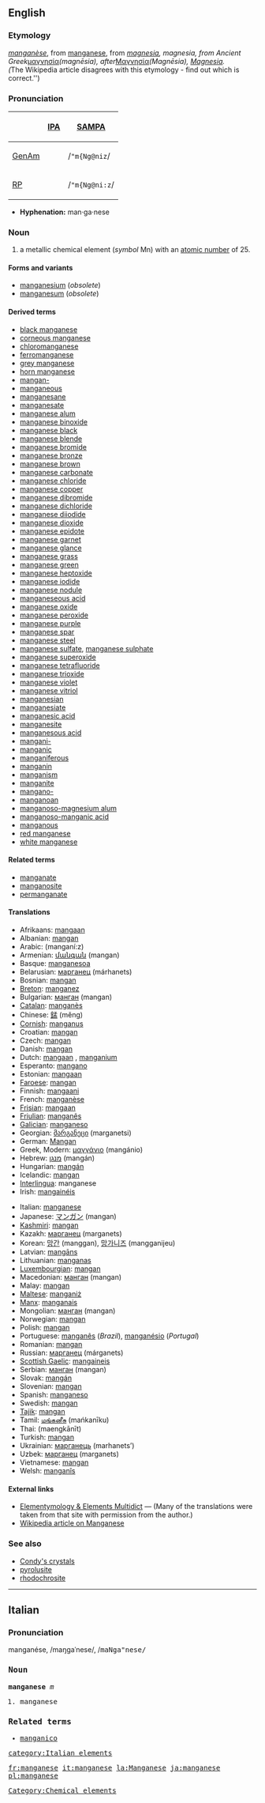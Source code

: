 ==English==
{{elements|Mn|chromium|Cr|iron|Fe}}
===Etymology===
{{F.}} ''[[manganèse]]'', from {{It.}} [[manganese#Italian|manganese]], from {{L.}} ''[[magnesia#Latin|magnesia]], magnesia, from Ancient Greek ''[[μαγνησία]]'' (magnēsia), after ''[[Μαγνησία]]'' (Magnēsia), [[Magnesia]].
<br>{{etystub}} (''The Wikipedia article disagrees with this etymology - find out which is correct.'')

===Pronunciation===
{| border=1 cellpadding=5
! !! [[w:International Phonetic Alphabet|IPA]] !! [[w:SAMPA|SAMPA]]
|-
! [[GenAm]]
| {{IPAchar|/ˈmæŋɡəniz/}} || /<tt>"m{Ng@niz</tt>/
|-
! [[RP]]
| {{IPAchar|/ˈmæŋɡəniːz/}} || /<tt>"m{Ng@ni:z</tt>/
|}

*'''Hyphenation:''' man·ga·nese

=== Noun ===
{{en-noun-unc}}
{{wikipedia}}

# a metallic chemical element (''symbol'' Mn) with an [[atomic number]] of 25.

====Forms and variants====
*[[manganesium]] (''obsolete'')
*[[manganesum]] (''obsolete'')

====Derived terms====
*[[black manganese]]
*[[corneous manganese]]
*[[chloromanganese]]
*[[ferromanganese]]
*[[grey manganese]]
*[[horn manganese]]
*[[mangan-]]
*[[manganeous]]
*[[manganesane]]
*[[manganesate]]
*[[manganese alum]]
*[[manganese binoxide]]
*[[manganese black]]
*[[manganese blende]]
*[[manganese bromide]]
*[[manganese bronze]]
*[[manganese brown]]
*[[manganese carbonate]]
*[[manganese chloride]]
*[[manganese copper]]
*[[manganese dibromide]]
*[[manganese dichloride]]
*[[manganese diiodide]]
*[[manganese dioxide]]
*[[manganese epidote]]
*[[manganese garnet]]
*[[manganese glance]]
*[[manganese grass]]
*[[manganese green]]
*[[manganese heptoxide]]
*[[manganese iodide]]
*[[manganese nodule]]
*[[manganeseous acid]]
*[[manganese oxide]]
*[[manganese peroxide]]
*[[manganese purple]]
*[[manganese spar]]
*[[manganese steel]]
*[[manganese sulfate]], [[manganese sulphate]]
*[[manganese superoxide]]
*[[manganese tetrafluoride]]
*[[manganese trioxide]]
*[[manganese violet]]
*[[manganese vitriol]]
*[[manganesian]]
*[[manganesiate]]
*[[manganesic acid]]
*[[manganesite]]
*[[manganesous acid]]
*[[mangani-]]
*[[manganic]]
*[[manganiferous]]
*[[manganin]]
*[[manganism]]
*[[manganite]]
*[[mangano-]]
*[[manganoan]]
*[[manganoso-magnesium alum]]
*[[manganoso-manganic acid]]
*[[manganous]]
*[[red manganese]]
*[[white manganese]]

====Related terms====
*[[manganate]]
*[[manganosite]]
*[[permanganate]]

==== Translations ====
{{top}}
*Afrikaans: [[mangaan]]
*Albanian: [[mangan]]
*Arabic: {{ARchar|[[منجنيز]]}} (manganí:z) {{m}}
*Armenian: [[մանգան]] (mangan)
*Basque: [[manganesoa]]
*Belarusian: [[марганец]] (márhanets) {{m}}
*Bosnian: [[mangan]]
*[[Breton]]: [[manganez]] {{m}}
*Bulgarian: [[манган]] (mangan) {{m}}
*[[Catalan]]: [[manganès]]
*Chinese: [[錳]] (měng)
*[[Cornish]]: [[manganus]]
*Croatian: [[mangan]]
*Czech: [[mangan]]
*Danish: [[mangan]]
*Dutch: [[mangaan]] {{n}}, [[manganium]] {{n}}
*Esperanto: [[mangano]]
*Estonian: [[mangaan]]
*[[Faroese]]: [[mangan]]
*Finnish: [[mangaani]]
*French: [[manganèse]] {{m}}
*[[Frisian]]: [[mangaan]]
*[[Friulian]]: [[manganês]]
*[[Galician]]: [[manganeso]]
*Georgian: [[მარგანეცი]] (marganetsi)
*German: [[Mangan]] {{n}}
*Greek, Modern: [[μαγγάνιο]] (mangánio) {{n}}
*Hebrew: [[מנגן]] (mangán)
*Hungarian: [[mangán]]
*Icelandic: [[mangan]]
*[[Interlingua]]: manganese
*Irish: [[mangainéis]]
{{mid}}
*Italian: [[manganese#Italian|manganese]]
*Japanese: [[マンガン]] (mangan)
*[[Kashmiri]]: [[mangan]]
*Kazakh: [[марганец]] (marganets)
*Korean: [[망간]] (manggan), [[망가니즈]] (mangganijeu)
*Latvian: [[mangāns]]
*Lithuanian: [[manganas]]
*[[Luxembourgian]]: [[mangan]]
*Macedonian: [[манган]] (mangan) {{m}}
*Malay: [[mangan]]
*[[Maltese]]: [[manganiż]]
*[[Manx]]: [[manganais]]
*Mongolian: [[манган]] (mangan)
*Norwegian: [[mangan]]
*Polish: [[mangan]] {{m}}
*Portuguese: [[manganês]] {{m}} (''Brazil''), [[manganésio]] (''Portugal'')
*Romanian: [[mangan]] {{n}}
*Russian: [[марганец]] (márganets) {{m}}
*[[Scottish Gaelic]]: [[mangaineis]]
*Serbian: [[манган]] (mangan) {{m}}
*Slovak: [[mangán]]
*Slovenian: [[mangan]]
*Spanish: [[manganeso]] {{m}}
*Swedish: [[mangan]]
*[[Tajik]]: [[mangan]]
*Tamil: [[மங்கனீசு]] (mańkanīku)
*Thai: {{THchar|[[แมงกานีส]]}} (maengkānīt)
*Turkish: [[mangan]]
*Ukrainian: [[марганець]] (marhanets’) {{m}}
*Uzbek: [[марганец]] (marganets)
*Vietnamese: [[mangan]]
*Welsh: [[manganîs]]
{{bottom}}

====External links====
*[http://elements.vanderkrogt.net/elem/mn.html Elementymology & Elements Multidict] — (Many of the translations were taken from that site with permission from the author.)
*[[w:Manganese|Wikipedia article on Manganese]]

[[Category:Chemical elements]]

===See also===
*[[Condy's crystals]]
*[[pyrolusite]]
*[[rhodochrosite]]

----
==Italian==
===Pronunciation===
<!--should the s's be z's?-->
manganése, /maŋgaˈnese/, /<tt>maNga"nese/

===Noun===
'''manganese''' ''m''

# manganese

===Related terms===
*[[manganico]]

[[category:Italian elements]]

[[fr:manganese]]
[[it:manganese]]
[[la:Manganese]]
[[ja:manganese]]
[[pl:manganese]]